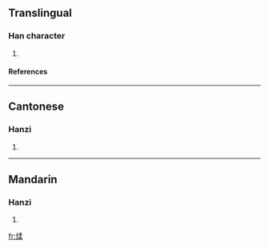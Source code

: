 ==Translingual==
===Han character===
{{Han char|rn=86|rad=火|as=09|sn=13|four=9789<sub>4</sub>|canj=火弓竹木 (FNHD)}}
# {{defn|Han|sort=火09}}
====References====
{{Han ref|kx=0677.280|dkj=19219|dj=1088.120|hdz=32220.080|uh=7163|ud=29027|bh=DE6E|bd=56942}}

----
==Cantonese==
===Hanzi===
{{yue-hanzi|jyut=|y=yau4}}
# {{defn|Cantonese}}

----
==Mandarin==
===Hanzi===
{{cmn-hanzi|pin=[[rǒu]] ([[rou3]])|wg=jou<sup>3</sup>}}
# {{defn|Mandarin}}

[[fr:煣]]